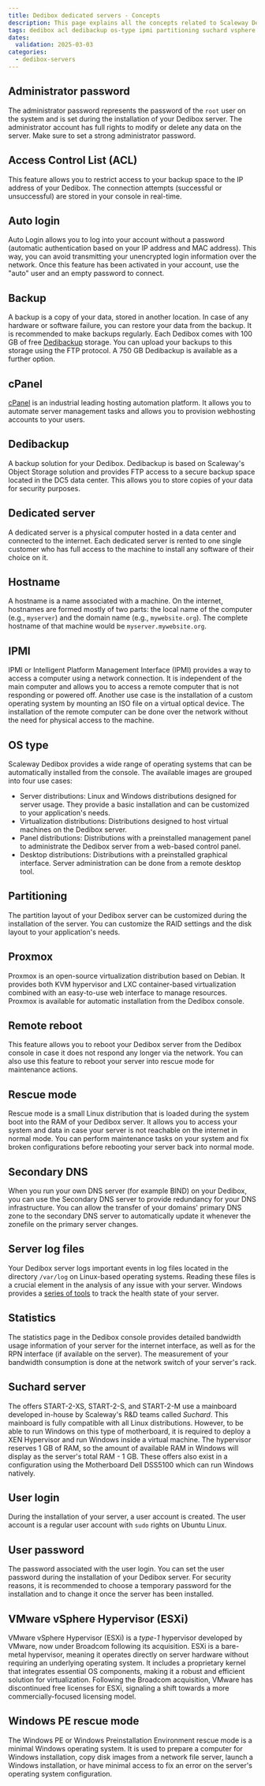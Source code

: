 ```yaml
---
title: Dedibox dedicated servers - Concepts
description: This page explains all the concepts related to Scaleway Dedibox dedicated servers.
tags: dedibox acl dedibackup os-type ipmi partitioning suchard vsphere esxi hostname
dates:
  validation: 2025-03-03
categories:
  - dedibox-servers
---
```


## Administrator password

The administrator password represents the password of the `root` user on the system and is set during the installation of your Dedibox server. The administrator account has full rights to modify or delete any data on the server. Make sure to set a strong administrator password.

## Access Control List (ACL)

This feature allows you to restrict access to your backup space to the IP address of your Dedibox. The connection attempts (successful or unsuccessful) are stored in your console in real-time.

## Auto login

Auto Login allows you to log into your account without a password (automatic authentication based on your IP address and MAC address). This way, you can avoid transmitting your unencrypted login information over the network. Once this feature has been activated in your account, use the "auto" user and an empty password to connect.

## Backup

A backup is a copy of your data, stored in another location. In case of any hardware or software failure, you can restore your data from the backup. It is recommended to make backups regularly. Each Dedibox comes with 100 GB of free [Dedibackup](https://www.scaleway.com/en/dedibox/storage/) storage. You can upload your backups to this storage using the FTP protocol. A 750 GB Dedibackup is available as a further option.

## cPanel

[cPanel](https://cpanel.net/) is an industrial leading hosting automation platform. It allows you to automate server management tasks and allows you to provision webhosting accounts to your users.

## Dedibackup

A backup solution for your Dedibox. Dedibackup is based on Scaleway's Object Storage solution and provides FTP access to a secure backup space located in the DC5 data center. This allows you to store copies of your data for security purposes.

## Dedicated server

A dedicated server is a physical computer hosted in a data center and connected to the internet. Each dedicated server is rented to one single customer who has full access to the machine to install any software of their choice on it.

## Hostname

A hostname is a name associated with a machine. On the internet, hostnames are formed mostly of two parts: the local name of the computer (e.g., `myserver`) and the domain name (e.g., `mywebsite.org`). The complete hostname of that machine would be `myserver.mywebsite.org`.

## IPMI

IPMI or Intelligent Platform Management Interface (IPMI) provides a way to access a computer using a network connection. It is independent of the main computer and allows you to access a remote computer that is not responding or powered off. Another use case is the installation of a custom operating system by mounting an ISO file on a virtual optical device. The installation of the remote computer can be done over the network without the need for physical access to the machine.

## OS type

Scaleway Dedibox provides a wide range of operating systems that can be automatically installed from the console. The available images are grouped into four use cases:

- Server distributions: Linux and Windows distributions designed for server usage. They provide a basic installation and can be customized to your application's needs.
- Virtualization distributions: Distributions designed to host virtual machines on the Dedibox server.
- Panel distributions: Distributions with a preinstalled management panel to administrate the Dedibox server from a web-based control panel.
- Desktop distributions: Distributions with a preinstalled graphical interface. Server administration can be done from a remote desktop tool.

## Partitioning

The partition layout of your Dedibox server can be customized during the installation of the server. You can customize the RAID settings and the disk layout to your application's needs.

## Proxmox

Proxmox is an open-source virtualization distribution based on Debian. It provides both KVM hypervisor and LXC container-based virtualization combined with an easy-to-use web interface to manage resources. Proxmox is available for automatic installation from the Dedibox console.

## Remote reboot

This feature allows you to reboot your Dedibox server from the Dedibox console in case it does not respond any longer via the network. You can also use this feature to reboot your server into rescue mode for maintenance actions.

## Rescue mode

Rescue mode is a small Linux distribution that is loaded during the system boot into the RAM of your Dedibox server. It allows you to access your system and data in case your server is not reachable on the internet in normal mode. You can perform maintenance tasks on your system and fix broken configurations before rebooting your server back into normal mode.

## Secondary DNS

When you run your own DNS server (for example BIND) on your Dedibox, you can use the Secondary DNS server to provide redundancy for your DNS infrastructure. You can allow the transfer of your domains' primary DNS zone to the secondary DNS server to automatically update it whenever the zonefile on the primary server changes.

## Server log files

Your Dedibox server logs important events in log files located in the directory `/var/log` on Linux-based operating systems. Reading these files is a crucial element in the analysis of any issue with your server. Windows provides a [series of tools](https://docs.microsoft.com/en-us/troubleshoot/windows-server/system-management-components/system-management-components-overview) to track the health state of your server.

## Statistics

The statistics page in the Dedibox console provides detailed bandwidth usage information of your server for the internet interface, as well as for the RPN interface (if available on the server). The measurement of your bandwidth consumption is done at the network switch of your server's rack.

## Suchard server

The offers START-2-XS, START-2-S, and START-2-M use a mainboard developed in-house by Scaleway's R&D teams called *Suchard*. This mainboard is fully compatible with all Linux distributions. However, to be able to run Windows on this type of motherboard, it is required to deploy a XEN Hypervisor and run Windows inside a virtual machine. The hypervisor reserves 1 GB of RAM, so the amount of available RAM in Windows will display as the server's total RAM - 1 GB. These offers also exist in a configuration using the Motherboard Dell DSS5100 which can run Windows natively.

## User login

During the installation of your server, a user account is created. The user account is a regular user account with `sudo` rights on Ubuntu Linux.

## User password

The password associated with the user login. You can set the user password during the installation of your Dedibox server. For security reasons, it is recommended to choose a temporary password for the installation and to change it once the server has been installed.

## VMware vSphere Hypervisor (ESXi)

VMware vSphere Hypervisor (ESXi) is a _type-1_ hypervisor developed by VMware, now under Broadcom following its acquisition. ESXi is a bare-metal hypervisor, meaning it operates directly on server hardware without requiring an underlying operating system. It includes a proprietary kernel that integrates essential OS components, making it a robust and efficient solution for virtualization. Following the Broadcom acquisition, VMware has discontinued free licenses for ESXi, signaling a shift towards a more commercially-focused licensing model.

## Windows PE rescue mode

The Windows PE or Windows Preinstallation Environment rescue mode is a minimal Windows operating system. It is used to prepare a computer for Windows installation, copy disk images from a network file server, launch a Windows installation, or have minimal access to fix an error on the server's operating system configuration.